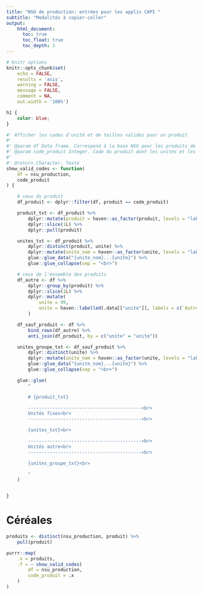 ```yaml
---
title: "NSU de production: entrées pour les applis CAPI "
subtitle: "Modalités à copier-coller"
output:
    html_document:
      toc: true
      toc_float: true
      toc_depth: 3
---
```



```r

# knitr options
knitr::opts_chunk$set(
	echo = FALSE,
    results = 'asis', 
	warning = FALSE,
	message = FALSE,
    comment = NA,
	out.width = '100%')

```

```css

h1 {
    color: blue;
}

```

```r

#' Afficher les codes d'unité et de tailles valides pour un produit
#' 
#' @param df Data frame. Correspond à la base NSU pour les produits de consommation
#' @param code_produit Integer. Code du produit dont les unités et les tailles sont à afficher
#' 
#' @return Character. Texte 
show_valid_codes <- function(
    df = nsu_production,
    code_produit
) {

    # ceux du produit
    df_produit <- dplyr::filter(df, produit == code_produit)

    produit_txt <- df_produit %>%
        dplyr::mutate(produit = haven::as_factor(produit, levels = "labels")) %>%
        dplyr::slice(1L) %>%
        dplyr::pull(produit)

    unites_txt <- df_produit %>%
        dplyr::distinct(produit, unite) %>%
        dplyr::mutate(unite_nom = haven::as_factor(unite, levels = "labels")) %>%
        glue::glue_data("{unite_nom}...{unite}") %>%
        glue::glue_collapse(sep = "<br>")

    # ceux de l'ensemble des produits
    df_autre <- df %>% 
        dplyr::group_by(produit) %>%
        dplyr::slice(1L) %>%
        dplyr::mutate(
            unite = 99,
            unite = haven::labelled(.data[["unite"]], labels = c(`Autres` = 99))
        )

    df_sauf_produit <- df %>% 
        bind_rows(df_autre) %>%
        anti_join(df_produit, by = c("unite" = "unite"))

    unites_groupe_txt <- df_sauf_produit %>%
        dplyr::distinct(unite) %>%
        dplyr::mutate(unite_nom = haven::as_factor(unite, levels = "labels")) %>%
        glue::glue_data("{unite_nom}...{unite}") %>%
        glue::glue_collapse(sep = "<br>")        

    glue::glue(
        "

        # {produit_txt}

        ------------------------------------------<br>
        Unités fixes<br>
        ------------------------------------------<br>

        {unites_txt}<br>

        ------------------------------------------<br>
        Unités autre<br>
        ------------------------------------------<br>

        {unites_groupe_txt}<br>

        "
    )


}

```

# Céréales

```r

produits <- distinct(nsu_production, produit) %>%
    pull(produit)

purrr::map(
    .x = produits,
    .f = ~ show_valid_codes(
        df = nsu_production,
        code_produit = .x
    )
)

```
